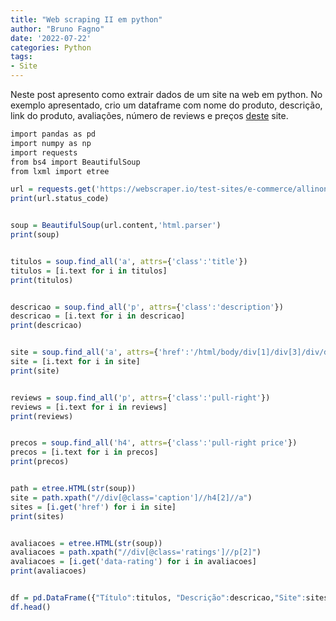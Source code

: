 ```yaml
---
title: "Web scraping II em python"
author: "Bruno Fagno"
date: '2022-07-22'
categories: Python
tags:
- Site
---
```


Neste post apresento como extrair dados de um site na web em python. No exemplo apresentado, crio um dataframe com nome do produto, descrição, link do produto, avaliações, número de reviews e preços [deste](https://webscraper.io/test-sites/e-commerce/allinone/computers/laptops) site.

```r
import pandas as pd
import numpy as np
import requests
from bs4 import BeautifulSoup
from lxml import etree

url = requests.get('https://webscraper.io/test-sites/e-commerce/allinone/computers/laptops')
print(url.status_code)


soup = BeautifulSoup(url.content,'html.parser')
print(soup)


titulos = soup.find_all('a', attrs={'class':'title'})
titulos = [i.text for i in titulos]
print(titulos)


descricao = soup.find_all('p', attrs={'class':'description'})
descricao = [i.text for i in descricao]
print(descricao)


site = soup.find_all('a', attrs={'href':'/html/body/div[1]/div[3]/div/div[2]/div/div[2]/div/div[1]/h4[2]/a'})
site = [i.text for i in site]
print(site)


reviews = soup.find_all('p', attrs={'class':'pull-right'})
reviews = [i.text for i in reviews]
print(reviews)


precos = soup.find_all('h4', attrs={'class':'pull-right price'})
precos = [i.text for i in precos]
print(precos)


path = etree.HTML(str(soup))
site = path.xpath("//div[@class='caption']//h4[2]//a")
sites = [i.get('href') for i in site]
print(sites)


avaliacoes = etree.HTML(str(soup))
avaliacoes = path.xpath("//div[@class='ratings']//p[2]")
avaliacoes = [i.get('data-rating') for i in avaliacoes]
print(avaliacoes)


df = pd.DataFrame({"Título":titulos, "Descrição":descricao,"Site":sites,"Reviews":reviews,"Avaliação":avaliacoes})
df.head()

```

